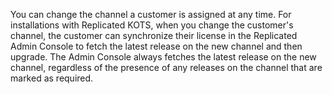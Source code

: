 You can change the channel a customer is assigned at any time. For installations with Replicated KOTS, when you change the customer's channel, the customer can synchronize their license in the Replicated Admin Console to fetch the latest release on the new channel and then upgrade. The Admin Console always fetches the latest release on the new channel, regardless of the presence of any releases on the channel that are marked as required.
